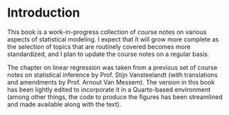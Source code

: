 # Introduction

This book is a work-in-progress collection of course notes on various aspects of statistical modeling. I expect that it will grow more complete as the selection of topics that are routinely covered becomes more standardized, and I plan to update the course notes on a regular basis.

The chapter on linear regression was taken from a previous set of course notes on statistical inference by Prof. Stijn Vansteelandt (with translations and amendments by Prof. Arnout Van Messem). The version in this book has been lightly edited to incorporate it in a Quarto-based environment (among other things, the code to produce the figures has been streamlined and made available along with the text).
